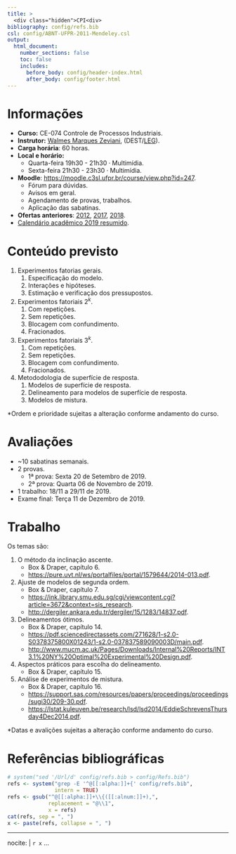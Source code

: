 ```yaml
---
title: >
  <div class="hidden">CPI<div>
bibliography: config/refs.bib
csl: config/ABNT-UFPR-2011-Mendeley.csl
output:
  html_document:
    number_sections: false
    toc: false
    includes:
      before_body: config/header-index.html
      after_body: config/footer.html
---
```


# Informações

  + **Curso:** CE-074 Controle de Processos Industriais.
  + **Instrutor:** [Walmes Marques Zeviani], (DEST/[LEG]).
  + **Carga horária**: 60 horas.
  + **Local e horário:**
    - Quarta-feira 19h30 - 21h30 · Multimídia.
    - Sexta-feira 21h30 - 23h30 · Multimídia.
  + **Moodle**: <https://moodle.c3sl.ufpr.br/course/view.php?id=247>.
    - Fórum para dúvidas.
    - Avisos em geral.
    - Agendamento de provas, trabalhos.
    - Aplicação das sabatinas.
  + **Ofertas anteriores**:
    [2012](http://leg.ufpr.br/~walmes/ensino/ce074-2012-02/),
    [2017](https://gitlab.c3sl.ufpr.br/walmes/ce074),
    [2018](http://leg.ufpr.br/~walmes/ensino/CPI/).
  + [Calendário acadêmico 2019 resumido](http://www.coordest.ufpr.br/wp-content/uploads/2019/03/Calendario-Ilustrado.jpg).

# Conteúdo previsto

  1. Experimentos fatorias gerais.
     1. Especificação do modelo.
     2. Interações e hipóteses.
     3. Estimação e verificação dos pressupostos.
  2. Experimentos fatoriais $2^k$.
     1. Com repetições.
     2. Sem repetições.
     3. Blocagem com confundimento.
     4. Fracionados.
  3. Experimentos fatoriais $3^k$.
     1. Com repetições.
     2. Sem repetições.
     3. Blocagem com confundimento.
     4. Fracionados.
  4. Metododologia de superfície de resposta.
     1. Modelos de superfície de resposta.
     2. Delineamento para modelos de superfície de resposta.
     3. Modelos de mistura.

\*Ordem e prioridade sujeitas a alteração conforme andamento do curso.

# Avaliações

  * ~10 sabatinas semanais.
  * 2 provas.
    * 1ª prova: Sexta 20 de Setembro de 2019.
    * 2ª prova: Quarta 06 de Novembro de 2019.
  * 1 trabalho: 18/11 a 29/11 de 2019.
  * Exame final: Terça 11 de Dezembro de 2019.

# Trabalho

Os temas são:

  1. O método da inclinação ascente.
     * Box & Draper, capítulo 6.
     * <https://pure.uvt.nl/ws/portalfiles/portal/1579644/2014-013.pdf>.
  2. Ajuste de modelos de segunda ordem.
     * Box & Draper, capítulo 7.
     * <https://ink.library.smu.edu.sg/cgi/viewcontent.cgi?article=3672&context=sis_research>.
     * <http://dergiler.ankara.edu.tr/dergiler/15/1283/14837.pdf>.
  3. Delineamentos ótimos.
     * Box & Draper, capítulo 14.
     * <https://pdf.sciencedirectassets.com/271628/1-s2.0-S0378375800X01243/1-s2.0-037837589090003D/main.pdf>.
     * <http://www.mucm.ac.uk/Pages/Downloads/Internal%20Reports/INT3.1%20NY%20Optimal%20Experimental%20Design.pdf>.
  4. Aspectos práticos para escolha do delineamento.
     * Box & Draper, capítulo 15.
  5. Análise de experimentos de mistura.
     * Box & Draper, capítulo 16.
     * <https://support.sas.com/resources/papers/proceedings/proceedings/sugi30/209-30.pdf>.
     * <https://lstat.kuleuven.be/research/lsd/lsd2014/EddieSchrevensThursday4Dec2014.pdf>.

\*Datas e avalições sujeitas a alteração conforme andamento do curso.

# Referências bibliográficas

```r
# system("sed '/Url/d' config/refs.bib > config/Refs.bib")
refs <- system("grep -E '^@[[:alpha:]]+{' config/refs.bib",
               intern = TRUE)
refs <- gsub("^@[[:alpha:]]+\\{([[:alnum:]]+),",
             replacement = "@\\1",
             x = refs)
cat(refs, sep = ", ")
x <- paste(refs, collapse = ", ")
```

---
nocite: |
  `r x`
...

<!-- Coloca as referências aqui. -->
<div id="refs">
</div>

<!-- links -->
[Walmes Marques Zeviani]: http://leg.ufpr.br/~walmes
[Paulo Justiniano Ribeiro Jr]: http://leg.ufpr.br/~walmes
[LEG]: http://www.leg.ufpr.br
